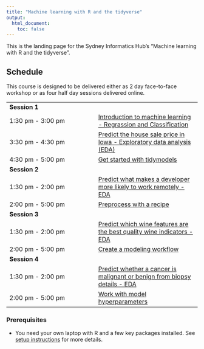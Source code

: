 ```yaml
---
title: "Machine learning with R and the tidyverse"
output:
  html_document:
    toc: false
---
```


This is the landing page for the Sydney Informatics Hub's  "Machine learning with R and the tidyverse". 

## Schedule

This course is designed to be delivered either as 2 day face-to-face workshop or as four half day sessions delivered online.

|  |  | 
| ------ | :------ | 
| **Session 1** | 
|  1:30 pm - 3:00 pm  |  [Introduction to machine learning - Regrassion and Classification](Introduction.qmd)|
|  3:30 pm - 4:30 pm  |  [Predict the house sale price in Iowa - Exploratory data analysis (EDA)](100_dataset1/step1.qmd) |
|  4:30 pm - 5:00 pm  |  [Get started with tidymodels](docs/100_dataset1/step2.html) |   
| **Session 2** | 
|  1:30 pm - 2:00 pm  |  [Predict what makes a developer more likely to work remotely - EDA](200_dataset2/step1.qmd) |
|  2:00 pm - 5:00 pm  |  [Preprocess with a recipe](200_dataset2/step2.qmd)  | 
| **Session 3** | 
|  1:30 pm - 2:00 pm  |  [Predict which wine features are the best quality wine indicators - EDA](300_dataset3/step1.qmd) |
|  2:00 pm - 5:00 pm  |  [Create a modeling workflow](300_dataset3/step2.qmd)  | 
| **Session 4** |  
|  1:30 pm - 2:00 pm  |  [Predict whether a cancer is malignant or benign from biopsy details - EDA](400_dataset4/step1.qmd)  |
|  2:00 pm - 5:00 pm  |  [Work with model hyperparameters](400_dataset4/step2.qmd)

::: {.callout-important}

### Prerequisites

- You need your own laptop with R and a few key packages installed. See [setup instructions](00_setup.qmd) for more details.
:::
